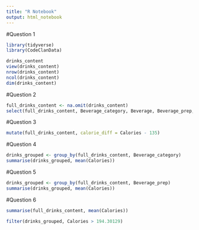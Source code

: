 ```yaml
---
title: "R Notebook"
output: html_notebook
---
```

#Question 1
```r
library(tidyverse)
library(CodeClanData)
```
```r
drinks_content
view(drinks_content)
nrow(drinks_content)
ncol(drinks_content)
dim(drinks_content)
```
#Question 2
```r
full_drinks_content <- na.omit(drinks_content)
select(full_drinks_content, Beverage_category, Beverage, Beverage_prep, Calories)
```
#Question 3
```r
mutate(full_drinks_content, calorie_diff = Calories - 135) 
```
#Question 4 
```r
drinks_grouped <- group_by(full_drinks_content, Beverage_category)
summarise(drinks_grouped, mean(Calories))
```

#Question 5
```r
drinks_grouped <- group_by(full_drinks_content, Beverage_prep)
summarise(drinks_grouped, mean(Calories))
```
#Question 6
```r
summarise(full_drinks_content, mean(Calories))
```
```r
filter(drinks_grouped, Calories > 194.30129)
```

